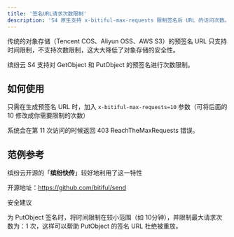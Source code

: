 ```yaml
---
title: '签名URL请求次数限制'
description: 'S4 原生支持 x-bitiful-max-requests 限制签名后 URL 的访问次数。'
---
```


<Info>
传统的对象存储（Tencent COS、Aliyun OSS、AWS S3）的预签名 URL 只支持时间限制，不支持次数限制，这大大降低了对象存储的安全性。
</Info>

缤纷云 S4 支持对 GetObject 和 PutObject 的预签名进行次数限制。

## 如何使用

只需在生成预签名 URL 时，加入 `x-bitiful-max-requests=10` 参数（可将后面的 10 修改成你需要限制的次数）

系统会在第 11 次访问的时候返回 403 ReachTheMaxRequests 错误。

## 范例参考

缤纷云开源的「**缤纷快传**」较好地利用了这一特性

开源地址：https://github.com/bitiful/send

<Tip>

安全建议

为 PutObject 签名时，将时间限制在较小范围（如 10分钟），并限制最大请求次数为：1 次，这样可以帮助 PutObject 的签名 URL 杜绝被重放。

</Tip>